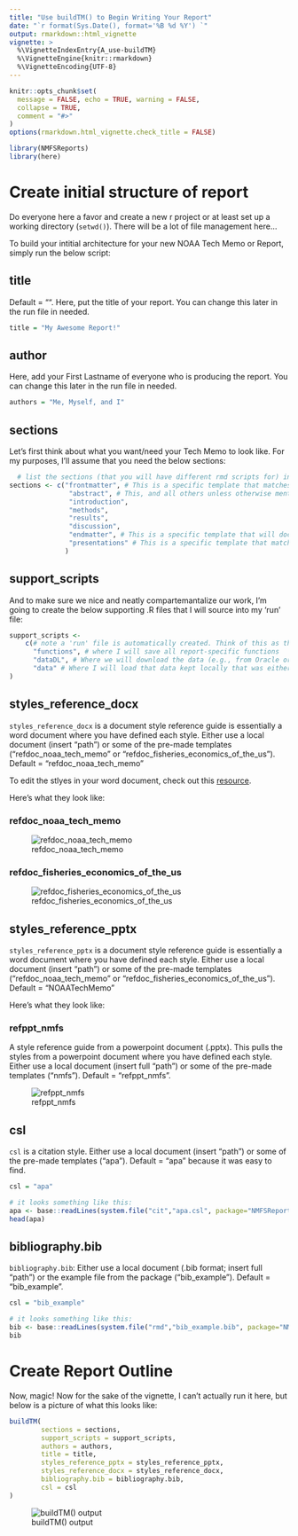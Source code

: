 ```yaml
---
title: "Use buildTM() to Begin Writing Your Report"
date: "`r format(Sys.Date(), format='%B %d %Y') `"
output: rmarkdown::html_vignette
vignette: >
  %\VignetteIndexEntry{A_use-buildTM}
  %\VignetteEngine{knitr::rmarkdown}
  %\VignetteEncoding{UTF-8}
---
```


```r
knitr::opts_chunk$set(
  message = FALSE, echo = TRUE, warning = FALSE,
  collapse = TRUE,
  comment = "#>"
)
options(rmarkdown.html_vignette.check_title = FALSE)

```

```r
library(NMFSReports)
library(here)
```


# Create initial structure of report

Do everyone here a favor and create a new r project or at least set up a working directory (`setwd()`). There will be a lot of file management here...

To build your intitial architecture for your new NOAA Tech Memo or Report, simply run the below script: 

## title

Default = "". Here, put the title of your report. You can change this later in the run file in needed.

```r
title = "My Awesome Report!"
```

## author

Here, add your First Lastname of everyone who is producing the report. You can change this later in the run file in needed.

```r
authors = "Me, Myself, and I"
```

## sections

Let's first think about what you want/need your Tech Memo to look like. For my purposes, I'll assume that you need the below sections:

```r
  # list the sections (that you will have different rmd scripts for) in order and with no spaces
sections <- c("frontmatter", # This is a specific template that matches the NOAA Template
               "abstract", # This, and all others unless otherwise mentioned, come from the same plain-slate document but are appropriately named and linked up in the 'run' file. 
               "introduction", 
               "methods", 
               "results", 
               "discussion", 
               "endmatter", # This is a specific template that will document all of your citations throughout the report, the R packages you used to create this report. I'm biased, but please give credit where credit is due! There are also spots here to list people's ORCID numbers and acknowlegements. 
               "presentations" # This is a specific template that matches the NOAA Template
              ) 
```

## support_scripts

And to make sure we nice and neatly compartemantalize our work, I'm going to create the below supporting .R files that I will source into my 'run' file:

```r
support_scripts <-
    c(# note a 'run' file is automatically created. Think of this as the spine of your document. 
      "functions", # where I will save all report-specific functions
      "dataDL", # Where we will download the data (e.g., from Oracle or an API). You may only want to run this every so often or regularly, up to you
      "data" # Where I will load that data kept locally that was either downloaded in "dataDL" or created locally
)
```

## styles_reference_docx

`styles_reference_docx` is a document style reference guide is essentially a word document where you have defined each style. Either use a local document (insert "path") or some of the pre-made templates ("refdoc_noaa_tech_memo" or "refdoc_fisheries_economics_of_the_us"). Default = "refdoc_noaa_tech_memo"

To edit the stlyes in your word document, check out this [resource](https://support.microsoft.com/en-us/office/customize-or-create-new-styles-d38d6e47-f6fc-48eb-a607-1eb120dec563). 

Here's what they look like: 

### refdoc_noaa_tech_memo

![refdoc_noaa_tech_memo](../man/figures/refdoc_noaa_tech_memo.JPG)

### refdoc_fisheries_economics_of_the_us

![refdoc_fisheries_economics_of_the_us](../man/figures/refdoc_fisheries_economics_of_the_us.JPG)

## styles_reference_pptx

`styles_reference_pptx` is a document style reference guide is essentially a word document where you have defined each style. Either use a local document (insert "path") or some of the pre-made templates ("refdoc_noaa_tech_memo" or "refdoc_fisheries_economics_of_the_us"). Default = "NOAATechMemo"

Here's what they look like: 

### refppt_nmfs

A style reference guide from a powerpoint document (.pptx). This pulls the styles from a powerpoint document where you have defined each style. Either use a local document (insert full "path") or some of the pre-made templates ("nmfs"). Default = "refppt_nmfs".

![refppt_nmfs](../man/figures/refppt_nmfs.JPG)


## csl

`csl` is a citation style. Either use a local document (insert "path") or some of the pre-made templates ("apa"). Default = "apa" because it was easy to find. 

```r
csl = "apa"

# it looks something like this:
apa <- base::readLines(system.file("cit","apa.csl", package="NMFSReports"))
head(apa)
```

## bibliography.bib

`bibliography.bib`: Either use a local document (.bib format; insert full "path") or the example file from the package ("bib_example"). Default = "bib_example".

```r
csl = "bib_example"

# it looks something like this:
bib <- base::readLines(system.file("rmd","bib_example.bib", package="NMFSReports"))
bib
```


# Create Report Outline

Now, magic! Now for the sake of the vignette, I can't actually run it here, but below is a picture of what this looks like:

```r
buildTM(
        sections = sections,
        support_scripts = support_scripts,
        authors = authors,
        title = title,
        styles_reference_pptx = styles_reference_pptx,
        styles_reference_docx = styles_reference_docx,
        bibliography.bib = bibliography.bib,
        csl = csl
)
```

![buildTM() output](../man/figures/buildTM.JPG)


